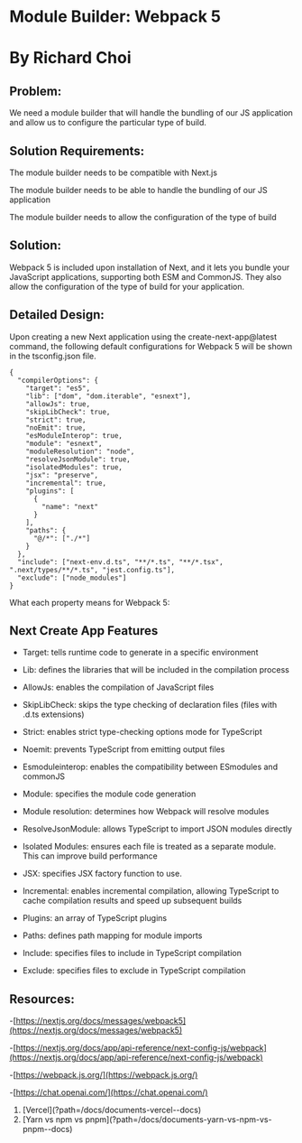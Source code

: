 
# Module Builder: Webpack 5

# By Richard Choi

## Problem:

We need a module builder that will handle the bundling of our JS application and allow us to configure the particular type of build.

## Solution Requirements:

The module builder needs to be compatible with Next.js

The module builder needs to be able to handle the bundling of our JS application

The module builder needs to allow the configuration of the type of build

## Solution:

Webpack 5 is included upon installation of Next, and it lets you bundle your JavaScript applications, supporting both ESM and CommonJS. They also allow the configuration of the type of build for your application.

## Detailed Design:

Upon creating a new Next application using the create-next-app@latest command, the following default configurations for Webpack 5 will be shown in the tsconfig.json file.

```
{
  "compilerOptions": {
    "target": "es5",
    "lib": ["dom", "dom.iterable", "esnext"],
    "allowJs": true,
    "skipLibCheck": true,
    "strict": true,
    "noEmit": true,
    "esModuleInterop": true,
    "module": "esnext",
    "moduleResolution": "node",
    "resolveJsonModule": true,
    "isolatedModules": true,
    "jsx": "preserve",
    "incremental": true,
    "plugins": [
      {
        "name": "next"
      }
    ],
    "paths": {
      "@/*": ["./*"]
    }
  },
  "include": ["next-env.d.ts", "**/*.ts", "**/*.tsx", ".next/types/**/*.ts", "jest.config.ts"],
  "exclude": ["node_modules"]
}
```

What each property means for Webpack 5:

## Next Create App Features

- Target: tells runtime code to generate in a specific environment

- Lib: defines the libraries that will be included in the compilation process

- AllowJs: enables the compilation of JavaScript files

- SkipLibCheck: skips the type checking of declaration files (files with .d.ts extensions)

- Strict: enables strict type-checking options mode for TypeScript

- Noemit: prevents TypeScript from emitting output files

- Esmoduleinterop: enables the compatibility between ESmodules and commonJS

- Module: specifies the module code generation

- Module resolution: determines how Webpack will resolve modules

- ResolveJsonModule: allows TypeScript to import JSON modules directly

- Isolated Modules: ensures each file is treated as a separate module. This can improve build performance

- JSX: specifies JSX factory function to use.

- Incremental: enables incremental compilation, allowing TypeScript to cache compilation results and speed up subsequent builds

- Plugins: an array of TypeScript plugins

- Paths: defines path mapping for module imports

- Include: specifies files to include in TypeScript compilation

- Exclude: specifies files to exclude in TypeScript compilation

## Resources:

-[https://nextjs.org/docs/messages/webpack5](https://nextjs.org/docs/messages/webpack5)

-[https://nextjs.org/docs/app/api-reference/next-config-js/webpack](https://nextjs.org/docs/app/api-reference/next-config-js/webpack)

-[https://webpack.js.org/](https://webpack.js.org/)

-[https://chat.openai.com/](https://chat.openai.com/)

<ol className="doc_nav_links">
  <li>[Vercel](?path=/docs/documents-vercel--docs)</li>
  <li>
    [Yarn vs npm vs pnpm](?path=/docs/documents-yarn-vs-npm-vs-pnpm--docs)
  </li>
</ol>
